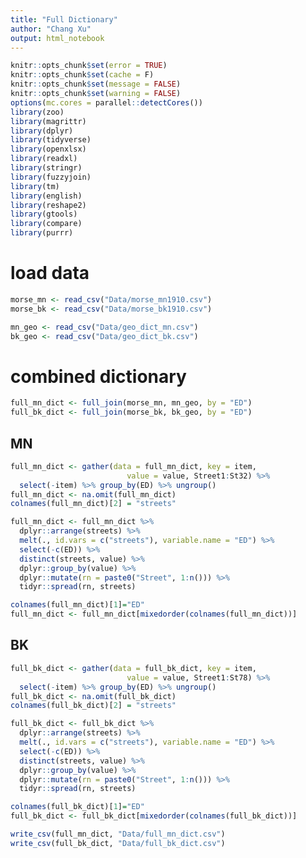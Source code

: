 ```yaml
---
title: "Full Dictionary"
author: "Chang Xu"
output: html_notebook
---
```



```r
knitr::opts_chunk$set(error = TRUE)
knitr::opts_chunk$set(cache = F)
knitr::opts_chunk$set(message = FALSE)
knitr::opts_chunk$set(warning = FALSE)
options(mc.cores = parallel::detectCores())
library(zoo)
library(magrittr)
library(dplyr)
library(tidyverse)
library(openxlsx)
library(readxl)
library(stringr)
library(fuzzyjoin)
library(tm)
library(english)
library(reshape2)
library(gtools)
library(compare)
library(purrr)
```


# load data
```r
morse_mn <- read_csv("Data/morse_mn1910.csv")
morse_bk <- read_csv("Data/morse_bk1910.csv")
```
```r
mn_geo <- read_csv("Data/geo_dict_mn.csv")
bk_geo <- read_csv("Data/geo_dict_bk.csv")
```

# combined dictionary
```r
full_mn_dict <- full_join(morse_mn, mn_geo, by = "ED")
full_bk_dict <- full_join(morse_bk, bk_geo, by = "ED")
```

## MN
```r
full_mn_dict <- gather(data = full_mn_dict, key = item, 
                          value = value, Street1:St32) %>% 
  select(-item) %>% group_by(ED) %>% ungroup()
full_mn_dict <- na.omit(full_mn_dict)
colnames(full_mn_dict)[2] = "streets"
```
```r
full_mn_dict <- full_mn_dict %>%
  dplyr::arrange(streets) %>%
  melt(., id.vars = c("streets"), variable.name = "ED") %>%
  select(-c(ED)) %>%
  distinct(streets, value) %>%
  dplyr::group_by(value) %>%
  dplyr::mutate(rn = paste0("Street", 1:n())) %>%
  tidyr::spread(rn, streets)

colnames(full_mn_dict)[1]="ED"
full_mn_dict <- full_mn_dict[mixedorder(colnames(full_mn_dict))]
```


## BK

```r
full_bk_dict <- gather(data = full_bk_dict, key = item, 
                          value = value, Street1:St78) %>% 
  select(-item) %>% group_by(ED) %>% ungroup()
full_bk_dict <- na.omit(full_bk_dict)
colnames(full_bk_dict)[2] = "streets"
```
```r
full_bk_dict <- full_bk_dict %>%
  dplyr::arrange(streets) %>%
  melt(., id.vars = c("streets"), variable.name = "ED") %>%
  select(-c(ED)) %>%
  distinct(streets, value) %>%
  dplyr::group_by(value) %>%
  dplyr::mutate(rn = paste0("Street", 1:n())) %>%
  tidyr::spread(rn, streets)

colnames(full_bk_dict)[1]="ED"
full_bk_dict <- full_bk_dict[mixedorder(colnames(full_bk_dict))]
```

```r
write_csv(full_mn_dict, "Data/full_mn_dict.csv")
write_csv(full_bk_dict, "Data/full_bk_dict.csv")
```



